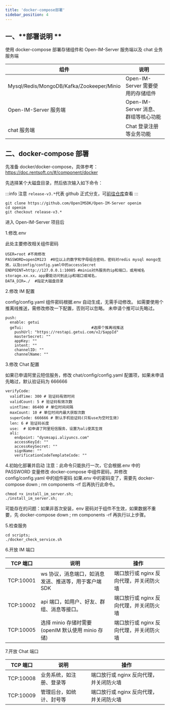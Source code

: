 ```yaml
---
title: 'docker-compose部署'
sidebar_position: 4
---
```


## 一、**部署说明 **

使用 docker-compose 部署存储组件和 Open-IM-Server 服务端以及 chat 业务服务端

| 组件                                      | 说明                                |
| ----------------------------------------- | ----------------------------------- |
| Mysql/Redis/MongoDB/Kafka/Zookeeper/Minio | Open-IM-Server 需要使用的存储组件   |
| Open-IM-Server 服务端                     | Open-IM-Server 消息、群组等核心功能 |
| chat 服务端                               | Chat 登录注册等业务功能             |

## 二、**docker-compose 部署**

先准备 docker/docker-compose，具体参考：https://doc.rentsoft.cn/#/component/docker

先选择某个大磁盘目录，然后依次输入如下命令：

:::info 注意
`release-v3.*`代表 github 正式分支，可[前往仓库](https://github.com/OpenIMSDK/Open-IM-Server)查看
:::

```
git clone https://github.com/OpenIMSDK/Open-IM-Server openim
cd openim
git checkout release-v3.*
```

进入 Open-IM-Server 项目后

1.修改.env

此处主要修改相关组件密码

```
USER=root #不用修改
PASSWORD=openIM123  #8位以上的数字和字母组合密码，密码对redis mysql mongo生效，以及config/config.yaml中的accessSecret
ENDPOINT=http://127.0.0.1:10005 #minio对外服务的ip和端口，或用域名storage.xx.xx，app要能访问到此ip和端口或域名，
DATA_DIR=./  #指定大磁盘目录
```

2.修改 IM 配置

config/config.yaml 组件密码根据.env 自动生成，无需手动修改。
如需要使用个推离线推送，需修改修改一下配置，否则可以忽略。
未申请个推可以先略过。

```
push:
  enable: getui
  geTui:                              #选择个推离线推送
    pushUrl: "https://restapi.getui.com/v2/$appId"
    masterSecret: ""
    appKey: ""
    intent: ""
    channelID: ""
    channelName: ""
```

3.修改 Chat 配置

如果已申请阿里云短信服务，修改 chat/config/config.yaml 配置项，如果未申请先略过，默认验证码为 666666

```
verifyCode:
  validTime: 300 # 验证码有效时间
  validCount: 5 # 验证码有效次数
  uintTime: 86400 # 单位时间间隔
  maxCount: 10 # 单位时间内最大获取次数
  superCode: 666666 # 默认手机验证码(只有use为空时生效)
  len: 6 # 验证码长度
  use:  # 如申请了阿里短信服务，设置为ali使其生效
  ali:
    endpoint: "dysmsapi.aliyuncs.com"
    accessKeyId: ""
    accessKeySecret: ""
    signName: ""
    verificationCodeTemplateCode: ""

```

4.初始化部署并启动
注意：此命令只能执行一次，它会根据.env 中的 PASSWORD 变量修改 docker-compose 中组件密码，并修改 config/config.yaml 中的组件密码
如果.env 中的密码变了，需要先 docker-compose down ; rm components -rf 后再执行此命令。

```
chmod +x install_im_server.sh;
./install_im_server.sh;
```

可能存在的问题：如果非首次安装，env 密码对于组件不生效，如果数据不重要，先 docker-compose down ; rm components -rf 再执行以上步骤。

5.检查服务

```
cd scripts;
./docker_check_service.sh
```

6.开放 IM 端口

| TCP 端口  | 说明                                                  | 操作                                    |
| --------- | ----------------------------------------------------- | --------------------------------------- |
| TCP:10001 | ws 协议，消息端口，如消息发送、推送等，用于客户端 SDK | 端口放行或 nginx 反向代理，并关闭防火墙 |
| TCP:10002 | api 端口，如用户、好友、群组、消息等接口。            | 端口放行或 nginx 反向代理，并关闭防火墙 |
| TCP:10005 | 选择 minio 存储时需要(openIM 默认使用 minio 存储)     | 端口放行或 nginx 反向代理，并关闭防火墙 |

7.开放 Chat 端口

| TCP 端口  | 说明                     | 操作                                    |
| --------- | ------------------------ | --------------------------------------- |
| TCP:10008 | 业务系统，如注册、登录等 | 端口放行或 nginx 反向代理，并关闭防火墙 |
| TCP:10009 | 管理后台，如统计、封号等 | 端口放行或 nginx 反向代理，并关闭防火墙 |
